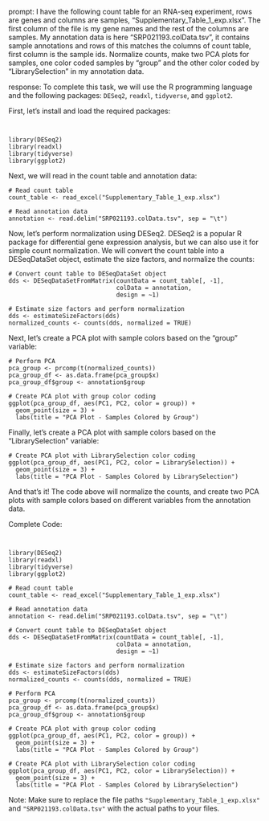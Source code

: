 prompt:
I have the following count table for an RNA-seq experiment, rows are genes and columns are samples, "Supplementary_Table_1_exp.xlsx". The first column of the file is my gene names and the rest of the columns are samples. My annotation data is here  "SRP021193.colData.tsv", it contains sample annotations and rows of this matches the columns of count table, first column is the sample ids. Normalize counts, make two PCA plots for samples, one color coded samples by "group" and the other color coded by "LibrarySelection" in my annotation data.

response:
To complete this task, we will use the R programming language and the following packages: `DESeq2`, `readxl`, `tidyverse`, and `ggplot2`. 

First, let's install and load the required packages:

```


library(DESeq2)
library(readxl)
library(tidyverse)
library(ggplot2)
```

Next, we will read in the count table and annotation data:

```
# Read count table
count_table <- read_excel("Supplementary_Table_1_exp.xlsx")

# Read annotation data
annotation <- read.delim("SRP021193.colData.tsv", sep = "\t")
```

Now, let's perform normalization using DESeq2. DESeq2 is a popular R package for differential gene expression analysis, but we can also use it for simple count normalization. We will convert the count table into a DESeqDataSet object, estimate the size factors, and normalize the counts:

```
# Convert count table to DESeqDataSet object
dds <- DESeqDataSetFromMatrix(countData = count_table[, -1],
                              colData = annotation,
                              design = ~1)

# Estimate size factors and perform normalization
dds <- estimateSizeFactors(dds)
normalized_counts <- counts(dds, normalized = TRUE)
```

Next, let's create a PCA plot with sample colors based on the "group" variable:

```
# Perform PCA
pca_group <- prcomp(t(normalized_counts))
pca_group_df <- as.data.frame(pca_group$x)
pca_group_df$group <- annotation$group

# Create PCA plot with group color coding
ggplot(pca_group_df, aes(PC1, PC2, color = group)) +
  geom_point(size = 3) +
  labs(title = "PCA Plot - Samples Colored by Group")
```

Finally, let's create a PCA plot with sample colors based on the "LibrarySelection" variable:

```
# Create PCA plot with LibrarySelection color coding
ggplot(pca_group_df, aes(PC1, PC2, color = LibrarySelection)) +
  geom_point(size = 3) +
  labs(title = "PCA Plot - Samples Colored by LibrarySelection")
```

And that's it! The code above will normalize the counts, and create two PCA plots with sample colors based on different variables from the annotation data.

Complete Code:

```


library(DESeq2)
library(readxl)
library(tidyverse)
library(ggplot2)

# Read count table
count_table <- read_excel("Supplementary_Table_1_exp.xlsx")

# Read annotation data
annotation <- read.delim("SRP021193.colData.tsv", sep = "\t")

# Convert count table to DESeqDataSet object
dds <- DESeqDataSetFromMatrix(countData = count_table[, -1],
                              colData = annotation,
                              design = ~1)

# Estimate size factors and perform normalization
dds <- estimateSizeFactors(dds)
normalized_counts <- counts(dds, normalized = TRUE)

# Perform PCA
pca_group <- prcomp(t(normalized_counts))
pca_group_df <- as.data.frame(pca_group$x)
pca_group_df$group <- annotation$group

# Create PCA plot with group color coding
ggplot(pca_group_df, aes(PC1, PC2, color = group)) +
  geom_point(size = 3) +
  labs(title = "PCA Plot - Samples Colored by Group")

# Create PCA plot with LibrarySelection color coding
ggplot(pca_group_df, aes(PC1, PC2, color = LibrarySelection)) +
  geom_point(size = 3) +
  labs(title = "PCA Plot - Samples Colored by LibrarySelection")
```

Note: Make sure to replace the file paths `"Supplementary_Table_1_exp.xlsx"` and `"SRP021193.colData.tsv"` with the actual paths to your files.
